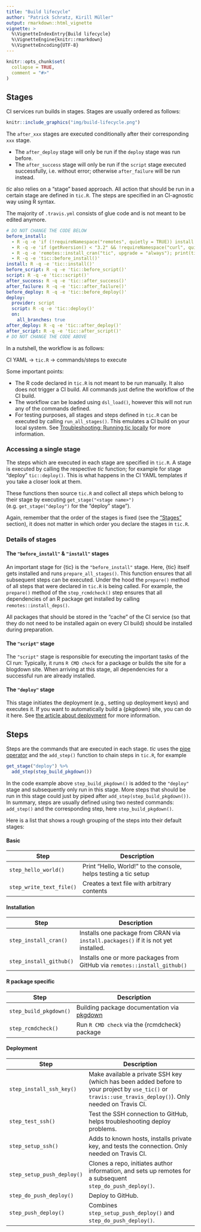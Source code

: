 ```yaml
---
title: "Build lifecycle"
author: "Patrick Schratz, Kirill Müller"
output: rmarkdown::html_vignette
vignette: >
  %\VignetteIndexEntry{Build lifecycle}
  %\VignetteEngine{knitr::rmarkdown}
  %\VignetteEncoding{UTF-8}
---
```


```r
knitr::opts_chunk$set(
  collapse = TRUE,
  comment = "#>"
)
```

## Stages

CI services run builds in stages.
Stages are usually ordered as follows:

```r
knitr::include_graphics("img/build-lifecycle.png")
```

The `after_xxx` stages are executed conditionally after their corresponding `xxx` stage.

- The `after_deploy` stage will only be run if the `deploy` stage was run before.
- The `after_success` stage will only be run if the `script` stage executed successfully, i.e. without error; otherwise `after_failure` will be run instead.

*tic* also relies on a "stage" based approach.
All action that should be run in a certain stage are defined in `tic.R`.
The steps are specified in an CI-agnostic way using R syntax.

The majority of `.travis.yml` consists of glue code and is not meant to be edited anymore.

```yml
# DO NOT CHANGE THE CODE BELOW
before_install:
  - R -q -e 'if (!requireNamespace("remotes", quietly = TRUE)) install.packages("remotes")'
  - R -q -e 'if (getRversion() < "3.2" && !requireNamespace("curl", quietly = TRUE)) install.packages("curl")'
  - R -q -e 'remotes::install_cran("tic", upgrade = "always"); print(tic::dsl_load()); tic::prepare_all_stages()'
  - R -q -e 'tic::before_install()'
install: R -q -e 'tic::install()'
before_script: R -q -e 'tic::before_script()'
script: R -q -e 'tic::script()'
after_success: R -q -e 'tic::after_success()'
after_failure: R -q -e 'tic::after_failure()'
before_deploy: R -q -e 'tic::before_deploy()'
deploy:
  provider: script
  script: R -q -e 'tic::deploy()'
  on:
    all_branches: true
after_deploy: R -q -e 'tic::after_deploy()'
after_script: R -q -e 'tic::after_script()'
# DO NOT CHANGE THE CODE ABOVE
```

In a nutshell, the workflow is as follows:

CI YAML -> `tic.R` -> commands/steps to execute

Some important points:

- The R code declared in `tic.R` is not meant to be run manually. 
  It also does not trigger a CI build.
All commands just define the workflow of the CI build.
- The workflow can be loaded using `dsl_load()`, however this will not run any of the commands defined.
- For testing purposes, all stages and steps defined in `tic.R` can be executed by calling `run_all_stages()`.
  This emulates a CI build on your local system.
  See [Troubleshooting: Running tic locally](advanced#troubleshooting-running-tic-locally) for more information.

### Accessing a single stage

The steps which are executed in each stage are specified in `tic.R`.
A stage is executed by calling the respective *tic* function; for example for stage "deploy" `tic::deploy()`.
This is what happens in the CI YAML templates if you take a closer look at them.

These functions then source `tic.R` and collect all steps which belong to their stage by executing `get_stage("<stage name>")` (e.g. `get_stage("deploy")` for the "deploy" stage").

Again, remember that the order of the stages is fixed (see the ["Stages"](#stages) section), it does not matter in which order you declare the stages in `tic.R`.

### Details of stages

#### The `"before_install"` & `"install"` stages

An important stage for {tic} is the `"before_install"` stage.
Here, {tic} itself gets installed and runs `prepare_all_stages()`.
This function ensures that all subsequent steps can be executed.
Under the hood the `prepare()` method of all steps that were declared in `tic.R` is being called.
For example, the `prepare()` method of the `step_rcmdcheck()` step ensures that all dependencies of an R package get installed by calling `remotes::install_deps()`.

All packages that should be stored in the "cache" of the CI service (so that they do not need to be installed again on every CI build) should be installed during preparation.

#### The `"script"` stage

The `"script"` stage is responsible for executing the important tasks of the CI run: Typically, it runs `R CMD check` for a package or builds the site for a blogdown site.
When arriving at this stage, all dependencies for a successful run are already installed.

#### The `"deploy"` stage

This stage initiates the deployment (e.g., setting up deployment keys) and executes it.
If you want to automatically build a {pkgdown} site, you can do it here.
See [the article about deployment](deployment.html) for more information.

## Steps

Steps are the commands that are executed in each stage.
*tic* uses the [pipe operator](https://magrittr.tidyverse.org/) and the `add_step()` function to chain steps in `tic.R`, for example

```r
get_stage("deploy") %>%
  add_step(step_build_pkgdown())
```

In the code example above `step_build_pkgdown()` is added to the `"deploy"` stage and subsequently only run in this stage.
More steps that should be run in this stage could just by piped after `add_step(step_build_pkgdown())`.
In summary, steps are usually defined using two nested commands: `add_step()` and the corresponding step, here `step_build_pkgdown()`.

Here is a list that shows a rough grouping of the steps into their default stages:

#### Basic

| Step | Description |
| ---  | ----------- |
| `step_hello_world()` | Print "Hello, World!" to the console, helps testing a tic setup| | `step_run_code()` | Run arbitrary code, optionally run preparatory code and install dependent packages. `add_step(step_run_code())` an be abbreviated with `add_code_step()`
| `step_write_text_file()` | Creates a text file with arbitrary contents |
    
#### Installation

| Step | Description |
| ---  | ----------- |
| `step_install_cran()` | Installs one package from CRAN via `install.packages()` if it is not yet installed. |
| `step_install_github()` | Installs one or more packages from GitHub via `remotes::install_github()` |

#### R package specific
 
| Step | Description |
| ---  | ----------- |
| `step_build_pkgdown()` | Building package documentation via [pkgdown](https://github.com/r-lib/pkgdown) |
| `step_rcmdcheck()` | Run `R CMD check` via the {rcmdcheck} package |
    
#### Deployment

| Step | Description |
| ---  | ----------- |
| `step_install_ssh_key()` | Make available a private SSH key (which has been added before to your project by `use_tic()` or `travis::use_travis_deploy()`). Only needed on Travis CI. |
| `step_test_ssh()` | Test the SSH connection to GitHub, helps troubleshooting deploy problems. |
| `step_setup_ssh()` | Adds to known hosts, installs private key, and tests the connection. Only needed on Travis CI. | 
| `step_setup_push_deploy()` | Clones a repo, initiates author information, and sets up remotes for a subsequent `step_do_push_deploy()`. |
| `step_do_push_deploy()` | Deploy to GitHub. |
| `step_push_deploy()` | Combines `step_setup_push_deploy()` and `step_do_push_deploy()`. |
    
